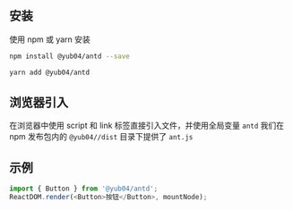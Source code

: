 <Meta title="开始/安装使用" />

## 安装
使用 npm 或 yarn 安装
```sh
npm install @yub04/antd --save
```
```sh
yarn add @yub04/antd
```
## 浏览器引入
在浏览器中使用 script 和 link 标签直接引入文件，并使用全局变量 `antd`
我们在 npm 发布包内的 `@yub04//dist` 目录下提供了 `ant.js`

## 示例

```js
import { Button } from '@yub04/antd';
ReactDOM.render(<Button>按钮</Button>, mountNode);
```